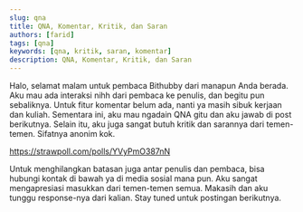 ```yaml
---
slug: qna
title: QNA, Komentar, Kritik, dan Saran
authors: [farid]
tags: [qna]
keywords: [qna, kritik, saran, komentar]
description: QNA, Komentar, Kritik, dan Saran
---
```


Halo, selamat malam untuk pembaca Bithubby dari manapun Anda berada. Aku mau ada interaksi nihh dari pembaca ke penulis, dan begitu pun
sebaliknya. Untuk fitur komentar belum ada, nanti ya masih sibuk kerjaan dan kuliah. Sementara ini, aku mau ngadain QNA gitu dan aku jawab
di post berikutnya. Selain itu, aku juga sangat butuh kritik dan sarannya dari temen-temen. Sifatnya anonim kok.

https://strawpoll.com/polls/YVyPmO387nN

Untuk menghilangkan batasan juga antar penulis dan pembaca, bisa hubungi kontak di bawah ya di media sosial mana pun. Aku sangat
mengapresiasi masukkan dari temen-temen semua. Makasih dan aku tunggu response-nya dari kalian. Stay tuned untuk postingan berikutnya.
